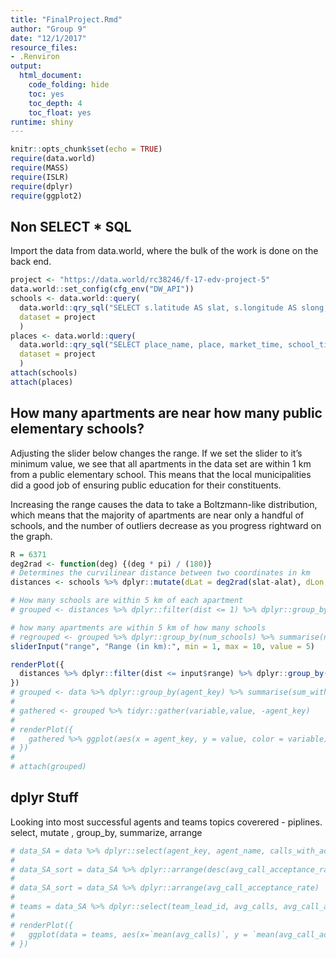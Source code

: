 ```yaml
---
title: "FinalProject.Rmd"
author: "Group 9"
date: "12/1/2017"
resource_files:
- .Renviron
output:
  html_document:
    code_folding: hide
    toc: yes
    toc_depth: 4
    toc_float: yes
runtime: shiny
---
```


```r
knitr::opts_chunk$set(echo = TRUE)
require(data.world)
require(MASS)
require(ISLR)
require(dplyr)
require(ggplot2)
```

## Non SELECT * SQL

Import the data from data.world, where the bulk of the work is done on the back end.

```r
project <- "https://data.world/rc38246/f-17-edv-project-5"
data.world::set_config(cfg_env("DW_API"))
schools <- data.world::query(
  data.world::qry_sql("SELECT s.latitude AS slat, s.longitude AS slong, school_name, a.latitude AS alat, a.longitude AS along, apartment_name FROM schools AS s cross join apartments AS a WHERE s.grades = 'Elementary' and school_type = 'public'"),
  dataset = project
  )
places <- data.world::query(
  data.world::qry_sql("SELECT place_name, place, market_time, school_time FROM places JOIN times using(place_id)"),
  dataset = project
  )
attach(schools)
attach(places)
```

## How many apartments are near how many public elementary schools?
Adjusting the slider below changes the range. If we set the slider to it's minimum value, we see that all apartments in the data set are within 1 km from a public elementary school. This means that the local municipalities did a good job of ensuring public education for their constituents.

Increasing the range causes the data to take a Boltzmann-like distribution, which means that the majority of apartments are near only a handful of schools, and the number of outliers decrease as you progress rightward on the graph. 

```r
R = 6371
deg2rad <- function(deg) {(deg * pi) / (180)}
# Determines the curvilinear distance between two coordinates in km
distances <- schools %>% dplyr::mutate(dLat = deg2rad(slat-alat), dLon = deg2rad(slong-along), a = sin(dLat/2)*sin(dLat/2)+cos(deg2rad(slat))*cos(deg2rad(alat))*sin(dLon/2)*sin(dLon/2), c = 2*atan2(sqrt(a), sqrt(1-a)), dist = R*c) %>% dplyr::select(school_name,apartment_name,dist)

# How many schools are within 5 km of each apartment
# grouped <- distances %>% dplyr::filter(dist <= 1) %>% dplyr::group_by(apartment_name) %>% dplyr::summarise(num_schools = n())

# how many apartments are within 5 km of how many schools
# regrouped <- grouped %>% dplyr::group_by(num_schools) %>% summarise(num_apartments = n())
sliderInput("range", "Range (in km):", min = 1, max = 10, value = 5)

renderPlot({
  distances %>% dplyr::filter(dist <= input$range) %>% dplyr::group_by(apartment_name) %>% dplyr::summarise(num_schools = n()) %>% ggplot(aes(num_schools)) + geom_bar() + labs(x = "Number of Schools", y = "Number of Apartments")
})
# grouped <- data %>% dplyr::group_by(agent_key) %>% summarise(sum_with_offer = sum(calls_with_offer), sum_with_accept = sum(calls_with_accept), sum_offer_applied = sum(calls_offer_applied)) 
# 
# gathered <- grouped %>% tidyr::gather(variable,value, -agent_key)
# 
# renderPlot({
#   gathered %>% ggplot(aes(x = agent_key, y = value, color = variable)) + geom_smooth(se = FALSE)
# })
# 
# attach(grouped)
```

## dplyr Stuff

Looking into most successful agents and teams
topics coverered - piplines. select, mutate , group_by, summarize, arrange
```r
# data_SA = data %>% dplyr::select(agent_key, agent_name, calls_with_accept, calls, team_lead_id) %>% dplyr::mutate(call_acceptance_rate = calls_with_accept / calls) %>% dplyr::group_by(agent_key, agent_name,team_lead_id) %>% dplyr::summarize(avg_calls_with_a = mean(calls_with_accept), avg_calls = mean(calls), avg_call_acceptance_rate = mean(call_acceptance_rate))
# 
# data_SA_sort = data_SA %>% dplyr::arrange(desc(avg_call_acceptance_rate))
# 
# data_SA_sort = data_SA %>% dplyr::arrange(avg_call_acceptance_rate)
# 
# teams = data_SA %>% dplyr::select(team_lead_id, avg_calls, avg_call_acceptance_rate) %>% dplyr::group_by(team_lead_id) %>% dplyr::summarize(mean(avg_calls), mean(avg_call_acceptance_rate))
# 
# renderPlot({
#   ggplot(data = teams, aes(x=`mean(avg_calls)`, y = `mean(avg_call_acceptance_rate)`)) + geom_line()
# })

```
